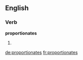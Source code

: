 ==English==

===Verb===
'''proportionates'''

# {{third-person singular of|[[proportionate]]}}

[[de:proportionates]]
[[fr:proportionates]]